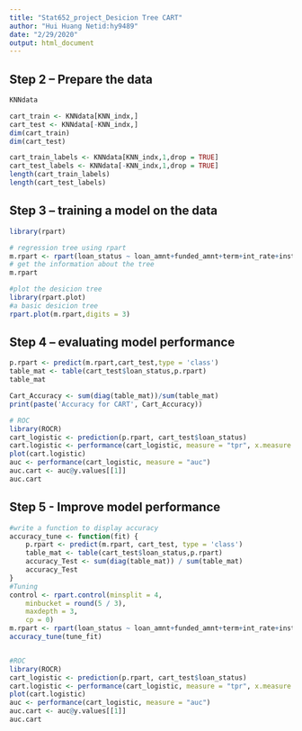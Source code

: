 ```yaml
---
title: "Stat652_project_Desicion Tree CART"
author: "Hui Huang Netid:hy9489"
date: "2/29/2020"
output: html_document
---
```


## Step 2 – Prepare the data
```r
KNNdata

cart_train <- KNNdata[KNN_indx,]
cart_test <- KNNdata[-KNN_indx,]
dim(cart_train)
dim(cart_test)

cart_train_labels <- KNNdata[KNN_indx,1,drop = TRUE]
cart_test_labels <- KNNdata[-KNN_indx,1,drop = TRUE]
length(cart_train_labels)
length(cart_test_labels)
```

## Step 3 – training a model on the data
```r
library(rpart)

# regression tree using rpart
m.rpart <- rpart(loan_status ~ loan_amnt+funded_amnt+term+int_rate+installment+home_ownership+annual_inc+verification_status+open_acc+total_pymnt, data = cart_train)
# get the information about the tree
m.rpart

```
```r
#plot the desicion tree
library(rpart.plot)
#a basic desicion tree
rpart.plot(m.rpart,digits = 3)
```

## Step 4 – evaluating model performance
```r
p.rpart <- predict(m.rpart,cart_test,type = 'class')
table_mat <- table(cart_test$loan_status,p.rpart)
table_mat

Cart_Accuracy <- sum(diag(table_mat))/sum(table_mat)
print(paste('Accuracy for CART', Cart_Accuracy))

# ROC
library(ROCR)
cart_logistic <- prediction(p.rpart, cart_test$loan_status)
cart.logistic <- performance(cart_logistic, measure = "tpr", x.measure = "fpr")
plot(cart.logistic)
auc <- performance(cart_logistic, measure = "auc")
auc.cart <- auc@y.values[[1]]
auc.cart
```

## Step 5 - Improve model performance
```r
#write a function to display accuracy
accuracy_tune <- function(fit) {
    p.rpart <- predict(m.rpart, cart_test, type = 'class')
    table_mat <- table(cart_test$loan_status,p.rpart)
    accuracy_Test <- sum(diag(table_mat)) / sum(table_mat)
    accuracy_Test
}
#Tuning
control <- rpart.control(minsplit = 4,
    minbucket = round(5 / 3),
    maxdepth = 3,
    cp = 0)
m.rpart <- rpart(loan_status ~ loan_amnt+funded_amnt+term+int_rate+installment+home_ownership+annual_inc+verification_status+open_acc+total_pymnt, data = cart_train, method = 'class', control = control)
accuracy_tune(tune_fit)


#ROC
library(ROCR)
cart_logistic <- prediction(p.rpart, cart_test$loan_status)
cart.logistic <- performance(cart_logistic, measure = "tpr", x.measure = "fpr")
plot(cart.logistic)
auc <- performance(cart_logistic, measure = "auc")
auc.cart <- auc@y.values[[1]]
auc.cart
```

